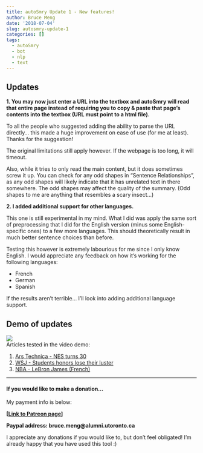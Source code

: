```yaml
---
title: autoSmry Update 1 - New features!
author: Bruce Meng
date: '2018-07-04'
slug: autosmry-update-1
categories: []
tags:
  - autoSmry
  - bot
  - nlp
  - text
---
```


## Updates

**1. You may now just enter a URL into the textbox and autoSmry will read that entire page instead of requiring you to copy & paste that page's contents into the textbox (URL must point to a html file).**

To all the people who suggested adding the ability to parse the URL directly... this made a huge improvement on ease of use (for me at least). Thanks for the suggestion!

The original limitations still apply however. If the webpage is too long, it will timeout.

Also, while it tries to only read the main content, but it does sometimes screw it up. You can check for any odd shapes in "Sentence Relationships", as any odd shapes will likely indicate that it has unrelated text in there somewhere. The odd shapes may affect the quality of the summary. (Odd shapes to me are anything that resembles a scary insect...)

**2. I added additional support for other languages. **

This one is still experimental in my mind. What I did was apply the same sort of preprocessing that I did for the English version (minus some English-specific ones) to a few more languages. This should theoretically result in much better sentence choices than before.

Testing this however is extremely labourious for me since I only know English. I would appreciate any feedback on how it's working for the following languages:

* French
* German
* Spanish

If the results aren't terrible... I'll look into adding additional language support.

## Demo of updates

![](/img/autosmry.update.1/autosmry.update.1.gif)
<br>
Articles tested in the video demo:

1. [Ars Technica - NES turns 30](https://arstechnica.com/gaming/2013/07/time-to-feel-old-inside-the-nes-on-its-30th-birthday/)
4. [WSJ - Students honors lose their luster](https://www.wsj.com/articles/you-graduated-cum-laude-so-did-everyone-else-1530523801)
3. [NBA - LeBron James (French)](https://www.lemonde.fr/basket/article/2018/07/02/nba-la-superstar-lebron-james-quitte-cleveland-et-signe-aux-los-angeles-lakers_5324165_1616663.html)

------
#### If you would like to make a donation...

My payment info is below:

**[[Link to Patreon page](https://www.patreon.com/bruce_meng)]**


**Paypal address: bruce.meng@alumni.utoronto.ca**

I appreciate any donations if you would like to, but don't feel obligated! I'm already happy that you have used this tool :)